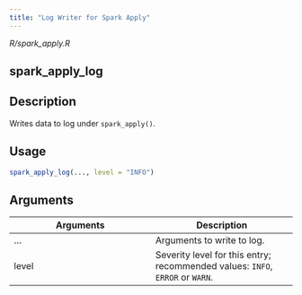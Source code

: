 ```yaml
---
title: "Log Writer for Spark Apply"
---
```


*R/spark_apply.R*

## spark_apply_log

## Description
Writes data to log under `spark_apply()`. 


## Usage
```r
spark_apply_log(..., level = "INFO") 
```

## Arguments
|Arguments|Description|
|---|---|
| ... | Arguments to write to log. |
| level | Severity level for this entry; recommended values: `INFO`, `ERROR` or `WARN`. |







